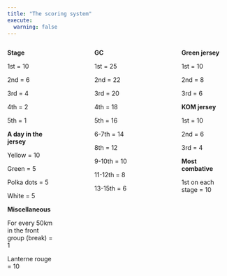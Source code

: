 ```yaml
---
title: "The scoring system"
execute: 
  warning: false
---
```


:::: {.columns}

::: {.column width="25%"}
**Stage**

1st = 10

2nd = 6

3rd = 4

4th = 2

5th = 1

**A day in the jersey**

Yellow = 10

Green = 5

Polka dots = 5

White = 5

**Miscellaneous**

For every 50km in the front group (break) = 1

Lanterne rouge = 10
:::

::: {.column width="12.5%"}
<!-- empty column to create gap -->
:::

::: {.column width="25%"}
**GC**

1st = 25

2nd = 22

3rd = 20

4th = 18

5th = 16

6-7th = 14

8th = 12

9-10th = 10

11-12th = 8

13-15th = 6
:::

::: {.column width="12.5%"}
<!-- empty column to create gap -->
:::

::: {.column width="25%"}
**Green jersey**

1st = 10

2nd = 8

3rd = 6

**KOM jersey**

1st = 10

2nd = 6

3rd = 4

**Most combative**

1st on each stage = 10
:::

::::


